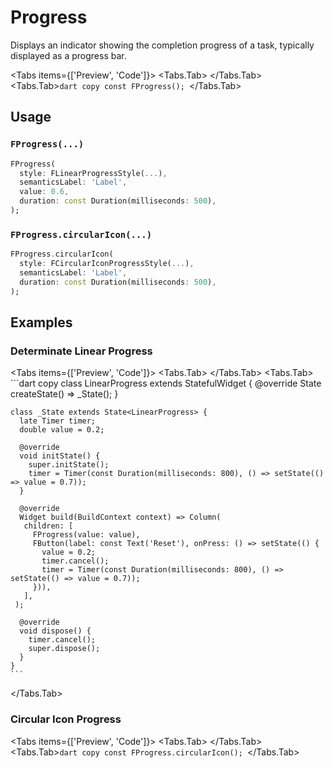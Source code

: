 
# Progress

Displays an indicator showing the completion progress of a task, typically displayed as a progress bar.

<LinkBadgeGroup>
  <LinkBadge label="API Reference" href="https://pub.dev/documentation/forui/latest/forui.widgets.progress/" />
</LinkBadgeGroup>

<Tabs items={['Preview', 'Code']}>
  <Tabs.Tab>
    <Widget name="progress" />
  </Tabs.Tab>
  <Tabs.Tab>```dart copy const FProgress(); ```</Tabs.Tab>
</Tabs>

## Usage

### `FProgress(...)`

```dart copy
FProgress(
  style: FLinearProgressStyle(...),
  semanticsLabel: 'Label',
  value: 0.6,
  duration: const Duration(milliseconds: 500),
);
```

### `FProgress.circularIcon(...)`

```dart copy
FProgress.circularIcon(
  style: FCircularIconProgressStyle(...),
  semanticsLabel: 'Label',
  duration: const Duration(milliseconds: 500),
);
```

## Examples

### Determinate Linear Progress

<Tabs items={['Preview', 'Code']}>
  <Tabs.Tab>
    <Widget name='progress' variant='linear'/>
  </Tabs.Tab>
  <Tabs.Tab>
    ```dart copy
    class LinearProgress extends StatefulWidget {
      @override
      State<LinearProgress> createState() => _State();
    }

    class _State extends State<LinearProgress> {
      late Timer timer;
      double value = 0.2;

      @override
      void initState() {
        super.initState();
        timer = Timer(const Duration(milliseconds: 800), () => setState(() => value = 0.7));
      }

      @override
      Widget build(BuildContext context) => Column(
       children: [
         FProgress(value: value),
         FButton(label: const Text('Reset'), onPress: () => setState(() {
           value = 0.2;
           timer.cancel();
           timer = Timer(const Duration(milliseconds: 800), () => setState(() => value = 0.7));
         })),
       ],
     );

      @override
      void dispose() {
        timer.cancel();
        super.dispose();
      }
    }
    ```

  </Tabs.Tab>
</Tabs>

### Circular Icon Progress

<Tabs items={['Preview', 'Code']}>
  <Tabs.Tab>
    <Widget name="progress" variant="circular" />
  </Tabs.Tab>
  <Tabs.Tab>```dart copy const FProgress.circularIcon(); ```</Tabs.Tab>
</Tabs>
